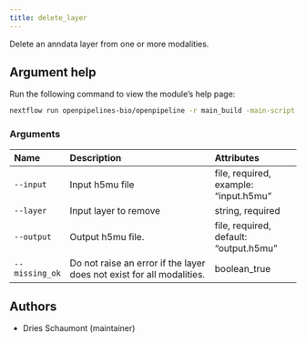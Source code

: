 ```yaml
---
title: delete_layer
---
```


Delete an anndata layer from one or more modalities.


## Argument help

Run the following command to view the module's help page:
```bash
nextflow run openpipelines-bio/openpipeline -r main_build -main-script target/nextflow/transform/delete_layer/main.nf --help
```

### Arguments



:::{.column-body-outset}
|Name           |Description                                                           |Attributes                             |
|:--------------|:---------------------------------------------------------------------|:--------------------------------------|
|`--input`      |Input h5mu file                                                       |file, required, example: "input.h5mu"  |
|`--layer`      |Input layer to remove                                                 |string, required                       |
|`--output`     |Output h5mu file.                                                     |file, required, default: "output.h5mu" |
|`--missing_ok` |Do not raise an error if the layer does not exist for all modalities. |boolean_true                           |
:::

## Authors

 * Dries Schaumont  (maintainer)
